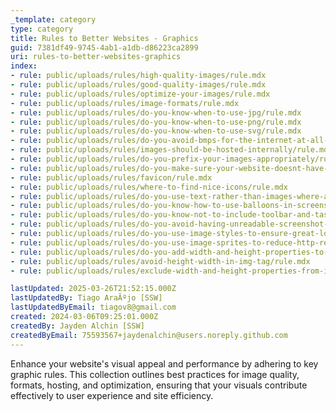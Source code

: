 ```yaml
---
_template: category
type: category
title: Rules to Better Websites - Graphics
guid: 7381df49-9745-4ab1-a1db-d86223ca2899
uri: rules-to-better-websites-graphics
index:
- rule: public/uploads/rules/high-quality-images/rule.mdx
- rule: public/uploads/rules/good-quality-images/rule.mdx
- rule: public/uploads/rules/optimize-your-images/rule.mdx
- rule: public/uploads/rules/image-formats/rule.mdx
- rule: public/uploads/rules/do-you-know-when-to-use-jpg/rule.mdx
- rule: public/uploads/rules/do-you-know-when-to-use-png/rule.mdx
- rule: public/uploads/rules/do-you-know-when-to-use-svg/rule.mdx
- rule: public/uploads/rules/do-you-avoid-bmps-for-the-internet-at-all-times/rule.mdx
- rule: public/uploads/rules/images-should-be-hosted-internally/rule.mdx
- rule: public/uploads/rules/do-you-prefix-your-images-appropriately/rule.mdx
- rule: public/uploads/rules/do-you-make-sure-your-website-doesnt-have-multiple-copies-of-the-same-image/rule.mdx
- rule: public/uploads/rules/favicon/rule.mdx
- rule: public/uploads/rules/where-to-find-nice-icons/rule.mdx
- rule: public/uploads/rules/do-you-use-text-rather-than-images-where-appropriate/rule.mdx
- rule: public/uploads/rules/do-you-know-how-to-use-balloons-in-screenshots-for-instructions/rule.mdx
- rule: public/uploads/rules/do-you-know-not-to-include-toolbar-and-taskbar-junk-in-screenshots/rule.mdx
- rule: public/uploads/rules/do-you-avoid-having-unreadable-screenshot-galleries-aka-thumbnails/rule.mdx
- rule: public/uploads/rules/do-you-use-image-styles-to-ensure-great-looking-content/rule.mdx
- rule: public/uploads/rules/do-you-use-image-sprites-to-reduce-http-requests/rule.mdx
- rule: public/uploads/rules/do-you-add-width-and-height-properties-to-images-in-user-controls/rule.mdx
- rule: public/uploads/rules/avoid-height-width-in-img-tag/rule.mdx
- rule: public/uploads/rules/exclude-width-and-height-properties-from-images/rule.mdx

lastUpdated: 2025-03-26T21:52:15.000Z
lastUpdatedBy: Tiago AraÃºjo [SSW]
lastUpdatedByEmail: tiagov8@gmail.com
created: 2024-03-06T09:25:01.000Z
createdBy: Jayden Alchin [SSW]
createdByEmail: 75593567+jaydenalchin@users.noreply.github.com
---
```


Enhance your website's visual appeal and performance by adhering to key graphic rules. This collection outlines best practices for image quality, formats, hosting, and optimization, ensuring that your visuals contribute effectively to user experience and site efficiency.

